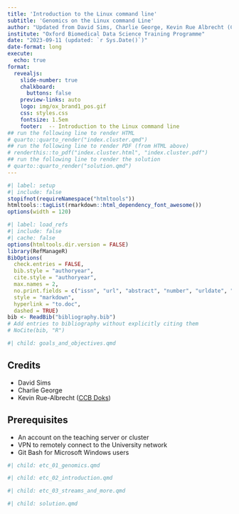 ```yaml
---
title: 'Introduction to the Linux command line'
subtitle: 'Genomics on the Linux command Line'
author: "Updated from David Sims, Charlie George, Kevin Rue Albrecht (CCB Doks)"
institute: "Oxford Biomedical Data Science Training Programme"
date: "2023-09-11 (updated: `r Sys.Date()`)"
date-format: long
execute: 
  echo: true
format:
  revealjs: 
    slide-number: true
    chalkboard: 
      buttons: false
    preview-links: auto
    logo: img/ox_brand1_pos.gif
    css: styles.css
    fontsize: 1.5em
    footer:  -- Introduction to the Linux command line
## run the following line to render HTML
# quarto::quarto_render("index.cluster.qmd")
## run the following line to render PDF (from HTML above)
# renderthis::to_pdf("index.cluster.html", "index.cluster.pdf")
## run the following line to render the solution
# quarto::quarto_render("solution.qmd")
---
```


```r
#| label: setup
#| include: false
stopifnot(requireNamespace("htmltools"))
htmltools::tagList(rmarkdown::html_dependency_font_awesome())
options(width = 120)
```

```r
#| label: load_refs
#| include: false
#| cache: false
options(htmltools.dir.version = FALSE)
library(RefManageR)
BibOptions( 
  check.entries = FALSE,
  bib.style = "authoryear",
  cite.style = "authoryear",
  max.names = 2,
  no.print.fields = c("issn", "url", "abstract", "number", "urldate", "month", "pages", "file", "note"),
  style = "markdown",
  hyperlink = "to.doc",
  dashed = TRUE)
bib <- ReadBib("bibliography.bib")
# Add entries to bibliography without explicitly citing them
# NoCite(bib, "R")
```

```r
#| child: goals_and_objectives.qmd
```

## Credits

- David Sims
- Charlie George
- Kevin Rue-Albrecht ([CCB Doks](https://obds-training.github.io/Help/))

## Prerequisites

- An account on the teaching server or cluster
- VPN to remotely connect to the University network
- Git Bash for Microsoft Windows users

```r
#| child: etc_01_genomics.qmd
```

```r
#| child: etc_02_introduction.qmd
```

```r
#| child: etc_03_streams_and_more.qmd
```

```r
#| child: solution.qmd
```
